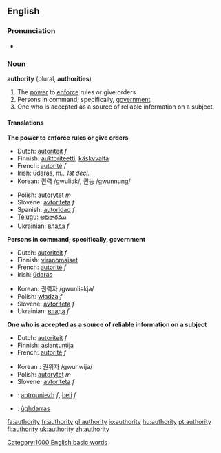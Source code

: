 ==English==

{{rank|terrible|Tom|author|859|authority|pleasant|forget|break}}

===Pronunciation===
*{{audio|en-us-authority.ogg|Audio (US)}}

===Noun===
'''authority''' (plural, '''authorities''')

# The [[power]] to [[enforce]] rules or give orders.
# Persons in command; specifically, [[government]].
# One who is accepted as a source of reliable information on a subject.

====Translations====
'''The power to enforce rules or give orders'''
{{top}}
*Dutch: [[autoriteit]] ''f''
*Finnish: [[auktoriteetti]], [[käskyvalta]]
*French: [[autorité]] ''f''
*Irish: [[údarás]], ''m., 1st decl.''
*Korean: 권력 /gwuliək/, 권능 /gwunnung/
{{mid}}
*Polish: [[autorytet]] ''m''
*Slovene: [[avtoriteta]] ''f''
*Spanish: [[autoridad]] ''f''
*[[Telugu]]: [[అధికారము]]
*Ukrainian: [[влада]] ''f''
{{bottom}}

'''Persons in command; specifically, government'''
{{top}}
*Dutch: [[autoriteit]] ''f''
*Finnish: [[viranomaiset]]
*French: [[autorité]] ''f''
*Irish: [[údarás]]
{{mid}}
*Korean: 권력자 /gwunliəkja/
*Polish: [[władza]] ''f''
*Slovene: [[avtoriteta]] ''f''
*Ukrainian: [[влада]] ''f''
{{bottom}}

'''One who is accepted as a source of reliable information on a subject'''
{{top}}
*Dutch: [[autoriteit]] ''f''
*Finnish: [[asiantuntija]]
*French: [[autorité]] ''f''
{{mid}}
*Korean : 권위자 /gwunwija/
*Polish: [[autorytet]] ''m''
*Slovene: [[avtoriteta]] ''f''
{{bottom}}

{{checktrans}}
*{{ttbc|Breton}}: [[aotrouniezh]] ''f'', [[beli]] ''f''
*{{ttbc|Scottish Gaelic}}: [[ùghdarras]]

[[Category:1000 English basic words]]

[[fa:authority]]
[[fr:authority]]
[[gl:authority]]
[[io:authority]]
[[hu:authority]]
[[pt:authority]]
[[fi:authority]]
[[uk:authority]]
[[zh:authority]]